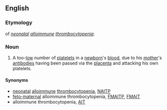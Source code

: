 ==English==
===Etymology===
{{abbreviation|English}} of ''[[neonatal]] [[alloimmune]] [[thrombocytopenia]]''.
===Noun===
{{en-noun|-}}
#{{pathology}} A too-[[low]] number of [[platelets]] in a [[newborn]]'s [[blood]], due to his [[mother]]'s [[antibody|antibodies]] having been passed via the [[placenta]] and attacking his own platelets.
====Synonyms====
*[[neonatal]] [[alloimmune]] [[thrombocytopenia]], [[NAITP]]
*[[feto-maternal]] alloimmune thrombocytopenia, [[FMAITP]], [[FMAIT]]
*alloimmune thrombocytopenia, [[AIT]]